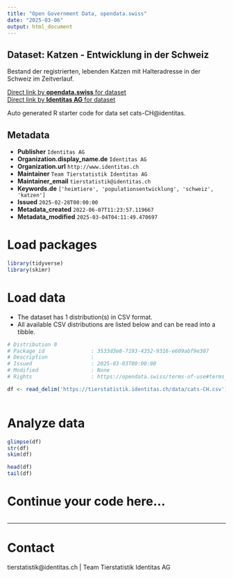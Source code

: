 ```yaml
---
title: "Open Government Data, opendata.swiss"
date: "2025-03-06"
output: html_document
---
```


## Dataset: Katzen - Entwicklung in der Schweiz

Bestand der registrierten, lebenden Katzen mit Halteradresse in der Schweiz im Zeitverlauf.

[Direct link by **opendata.swiss** for dataset](https://opendata.swiss/de/dataset/katzen-entwicklung-in-der-schweiz)<br>
[Direct link by **Identitas AG** for dataset](https://tierstatistik.identitas.ch/)

Auto generated R starter code for data set cats-CH@identitas.

## Metadata

- **Publisher** `Identitas AG`
- **Organization.display_name.de** `Identitas AG`
- **Organization.url** `http://www.identitas.ch`
- **Maintainer** `Team Tierstatistik Identitas AG`
- **Maintainer_email** `tierstatistik@identitas.ch`
- **Keywords.de** `['heimtiere', 'populationsentwicklung', 'schweiz', 'katzen']`
- **Issued** `2025-02-28T00:00:00`
- **Metadata_created** `2022-06-07T11:23:57.119667`
- **Metadata_modified** `2025-03-04T04:11:49.470697`


# Load packages

```r

library(tidyverse)
library(skimr)

```

# Load data

-   The dataset has 1 distribution(s) in CSV format.
-   All available CSV distributions are listed below and can be read into a tibble.

```r

# Distribution 0
# Package_id               : 3533d3e8-7193-4352-9316-e609abf9e307
# Description              : 
# Issued                   : 2025-03-03T00:00:00
# Modified                 : None
# Rights                   : https://opendata.swiss/terms-of-use#terms_by

df <- read_delim('https://tierstatistik.identitas.ch/data/cats-CH.csv')



```

# Analyze data

```r

glimpse(df)
str(df)
skim(df)

head(df)
tail(df)

```

# Continue your code here...

```r

```

------------------------------------------------------------------------

# Contact

tierstatistik@identitas.ch | Team Tierstatistik Identitas AG
